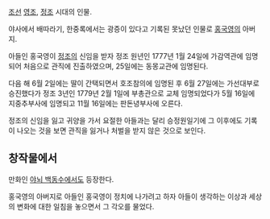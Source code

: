 [[조선]] [[영조]], [[정조]] 시대의 인물.

야사에서 배따라기, 한중록에서는 광증이 있다고 기록된 못났던 인물로 [[홍국영]]의 아버지.

아들인 홍국영이 [[정조]]의 신임을 받자 정조 원년인 1777년 1월 24일에 가감역관에 임명되어 처음으로 관직에 진출하였으며, 25일에는 동몽교관에 임명된다.

다음 해 6월 2일에는 딸이 간택되면서 호조참의에 임명된 후 6월 27일에는 가선대부로 승진했다가 정조 3년인 1779년 2월 1일에 부총관으로 교체 임명되었다가 5월 16일에 지중추부사에 임명되고 11월 16일에는 판돈녕부사에 오른다.

정조의 신임을 잃고 귀양을 가서 요절한 아들과는 달리 승정원일기에 그 이후에도 기록이 나오는 것을 보면 관직을 잃거나 처벌을 받지 않은 것으로 보인다.

== 창작물에서 ==
만화인 [[야뇌 백동수]]에서도 등장한다.

홍국영의 아버지로 아들인 홍국영이 정치에 나가려고 하자 아들이 생각하는 이상과 세상의 변화에 대한 일침을 놓으면서 그 각오를 물었다.
